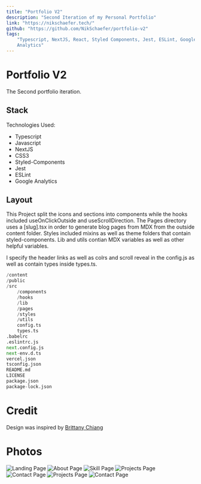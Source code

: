 ```yaml
---
title: "Portfolio V2"
description: "Second Iteration of my Personal Portfolio"
link: "https://nikschaefer.tech/"
github: "https://github.com/NikSchaefer/portfolio-v2"
tags:
    "Typescript, NextJS, React, Styled Components, Jest, ESLint, Google
    Analytics"
---
```


# Portfolio V2

The Second portfolio iteration.

## Stack

Technologies Used:

-   Typescript
-   Javascript
-   NextJS
-   CSS3
-   Styled-Components
-   Jest
-   ESLint
-   Google Analytics

## Layout

This Project split the icons and sections into components while the hooks
included useOnClickOutside and useScrollDirection. The Pages directory uses a
[slug].tsx in order to generate blog pages from MDX from the outside content
folder. Styles included mixins as well as theme folders that contain
styled-components. Lib and utils contian MDX variables as well as other helpful
variables.

I specify the header links as well as colrs and scroll reveal in the config.js
as well as contain types inside types.ts.

```py
/content
/public
/src
    /components
    /hooks
    /lib
    /pages
    /styles
    /utils
    config.ts
    types.ts
.babelrc
.eslintrc.js
next.config.js
next-env.d.ts
vercel.json
tsconfig.json
README.md
LICENSE
package.json
package-lock.json
```

# Credit

Design was inspired by <a href="https://brittanychiang.com/">Brittany Chiang</a>

# Photos

<img src="/project/portfolio-v2/7.png" alt="Landing Page" />

<img src="/project/portfolio-v2/6.png" alt="About Page" />

<img src="/project/portfolio-v2/5.png" alt="Skill Page" />

<img src="/project/portfolio-v2/4.png" alt="Projects Page" />

<img src="/project/portfolio-v2/3.png" alt="Contact Page" />

<img src="/project/portfolio-v2/2.png" alt="Projects Page" />

<img src="/project/portfolio-v2/1.png" alt="Contact Page" />
